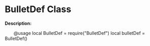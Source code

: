 # BulletDef Class

**Description:**

&emsp;&emsp;@usage
local BulletDef = require("BulletDef")
local bulletDef = BulletDef()